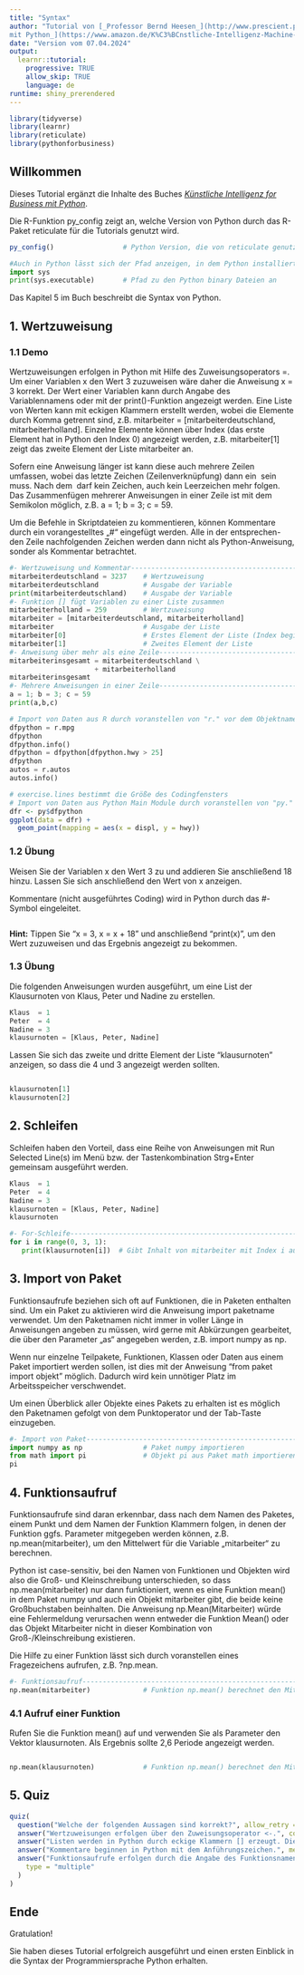 ---
title: "Syntax"
author: "Tutorial von [_Professor Bernd Heesen_](http://www.prescient.pro), dem Autor des Buches [_Künstliche Intelligenz for Business
mit Python_](https://www.amazon.de/K%C3%BCnstliche-Intelligenz-Machine-Learning-mit/dp/3658415754)"
date: "Version vom 07.04.2024"
output: 
  learnr::tutorial:
    progressive: TRUE
    allow_skip: TRUE
    language: de
runtime: shiny_prerendered
---

```{r setup, include=FALSE}
library(tidyverse)
library(learnr)
library(reticulate)
library(pythonforbusiness)
```

## Willkommen

Dieses Tutorial ergänzt die Inhalte des Buches [_Künstliche Intelligenz for Business
mit Python_](https://www.amazon.de/K%C3%BCnstliche-Intelligenz-Machine-Learning-mit/dp/3658415754).

Die R-Funktion py_config zeigt an, welche Version von Python durch das R-Paket reticulate für die Tutorials genutzt wird.

```{r pythonversion, include = TRUE}
py_config()                 # Python Version, die von reticulate genutzt wird
```

```{python path, eval=FALSE, include=FALSE}
#Auch in Python lässt sich der Pfad anzeigen, in dem Python installiert ist. Die Python-Systemvariable sys.executable aus #dem Paket sys zeigt dies an. 
import sys
print(sys.executable)       # Pfad zu den Python binary Dateien an
```

Das Kapitel 5 im Buch beschreibt die Syntax von Python.

## 1. Wertzuweisung

### 1.1 Demo

Wertzuweisungen erfolgen in Python mit Hilfe des Zuweisungsoperators =. Um einer Variablen x den Wert 3 zuzuweisen wäre daher die Anweisung x = 3 korrekt. Der Wert einer Variablen kann durch Angabe des Variablennamens oder mit der print()-Funktion angezeigt werden.
Eine Liste von Werten kann mit eckigen Klammern erstellt werden, wobei die Elemente durch Komma getrennt sind, z.B. mitarbeiter = [mitarbeiterdeutschland, mitarbeiterholland]. Einzelne Elemente können über Index (das erste Element hat in Python den Index 0) angezeigt werden, z.B. mitarbeiter[1] zeigt das zweite Element der Liste mitarbeiter an.

Sofern eine Anweisung länger ist kann diese auch mehrere Zeilen umfassen, wobei das letzte Zeichen (Zeilenverknüpfung) dann ein \ sein muss. Nach dem \ darf kein Zeichen, auch kein Leerzeichen mehr folgen. Das Zusammenfügen mehrerer Anweisungen in einer Zeile ist mit dem Semikolon möglich, z.B. a = 1; b = 3; c = 59.

Um die Befehle in Skriptdateien zu kommentieren, können Kommentare durch ein vorangestelltes „#“  eingefügt werden. Alle in der entsprechen-den Zeile nachfolgenden Zeichen werden dann nicht als Python-Anweisung, sonder als Kommentar betrachtet.

```{python 1_1, exercise=FALSE}
#- Wertzuweisung und Kommentar-----------------------------------------------------
mitarbeiterdeutschland = 3237    # Wertzuweisung
mitarbeiterdeutschland           # Ausgabe der Variable
print(mitarbeiterdeutschland)    # Ausgabe der Variable
#- Funktion [] fügt Variablen zu einer Liste zusammen 
mitarbeiterholland = 259         # Wertzuweisung
mitarbeiter = [mitarbeiterdeutschland, mitarbeiterholland]
mitarbeiter                      # Ausgabe der Liste
mitarbeiter[0]                   # Erstes Element der Liste (Index beginnt mit 0)
mitarbeiter[1]                   # Zweites Element der Liste
#- Anweisung über mehr als eine Zeile----------------------------------------------
mitarbeiterinsgesamt = mitarbeiterdeutschland \
                     + mitarbeiterholland
mitarbeiterinsgesamt
#- Mehrere Anweisungen in einer Zeile----------------------------------------------
a = 1; b = 3; c = 59
print(a,b,c)
```

```{python datavonR, eval=FALSE, exercise=F, include=F}
# Import von Daten aus R durch voranstellen von "r." vor dem Objektnamen
dfpython = r.mpg
dfpython
dfpython.info()
dfpython = dfpython[dfpython.hwy > 25]
dfpython
autos = r.autos
autos.info()
```

```{r plot_py_data, eval=FALSE, exercise=F, exercise.lines=3, include=F}
# exercise.lines bestimmt die Größe des Codingfensters
# Import von Daten aus Python Main Module durch voranstellen von "py." vor dem Objektnamen
dfr <- py$dfpython
ggplot(data = dfr) +
  geom_point(mapping = aes(x = displ, y = hwy))
```

### 1.2 Übung

Weisen Sie der Variablen x den Wert 3 zu und addieren Sie anschließend 18 hinzu. Lassen Sie sich anschließend den Wert von x anzeigen.

Kommentare (nicht ausgeführtes Coding) wird in Python durch das #-Symbol eingeleitet.

```{python 1_2, exercise=T, exercise.lines=3}
```
<div id="1_2-hint">
**Hint:** Tippen Sie "x = 3, x = x + 18" und anschließend "print(x)", um den Wert zuzuweisen und das Ergebnis angezeigt zu bekommen.
</div>

### 1.3 Übung

Die folgenden Anweisungen wurden ausgeführt, um eine List der Klausurnoten von Klaus, Peter und Nadine zu erstellen.

```{python 1_3-setup, echo=TRUE, exercise=FALSE}
Klaus  = 1
Peter  = 4 
Nadine = 3
klausurnoten = [Klaus, Peter, Nadine]
```

Lassen Sie sich das zweite und dritte Element der Liste "klausurnoten" anzeigen, so dass die 4 und 3 angezeigt werden sollten.

```{python 1_3, exercise=TRUE, exercise.lines=3, exercise.setup="1_3-setup"}
```
```{python 1_3-hint-1}
klausurnoten[1]
klausurnoten[2]
```
## 2. Schleifen

Schleifen haben den Vorteil, dass eine Reihe von Anweisungen mit Run Selected Line(s) im Menü bzw. der Tastenkombination Strg+Enter gemeinsam ausgeführt werden.

```{python 2_1-setup, exercise=FALSE}
Klaus  = 1
Peter  = 4 
Nadine = 3
klausurnoten = [Klaus, Peter, Nadine]
klausurnoten
```
```{python 2_1, exercise=F}
#- For-Schleife---------------------------------------------------------------------
for i in range(0, 3, 1): 
   print(klausurnoten[i])  # Gibt Inhalt von mitarbeiter mit Index i aus
```

## 3. Import von Paket

Funktionsaufrufe beziehen sich oft auf Funktionen, die in Paketen enthalten sind. Um ein Paket zu aktivieren wird die Anweisung import paketname verwendet. Um den Paketnamen nicht immer in voller Länge in Anweisungen angeben zu müssen, wird gerne mit Abkürzungen gearbeitet, die über den Parameter „as“ angegeben werden, z.B. import numpy as np. 

Wenn nur einzelne Teilpakete, Funktionen, Klassen oder Daten aus einem Paket importiert werden sollen, ist dies mit der Anweisung "from paket import objekt" möglich. Dadurch wird kein unnötiger Platz im Arbeitsspeicher verschwendet. 

Um einen Überblick aller Objekte eines Pakets zu erhalten ist es möglich den Paketnamen gefolgt von dem Punktoperator und der Tab-Taste einzugeben.

```{python 3, exercise=F}
#- Import von Paket----------------------------------------------------------------
import numpy as np               # Paket numpy importieren
from math import pi              # Objekt pi aus Paket math importieren
pi
```

## 4. Funktionsaufruf

Funktionsaufrufe sind daran erkennbar, dass nach dem Namen des Paketes, einem Punkt und dem Namen der Funktion Klammern folgen, in denen der Funktion ggfs. Parameter mitgegeben werden können, z.B. np.mean(mitarbeiter), um den Mittelwert für die Variable „mitarbeiter“ zu berechnen. 

Python ist case-sensitiv, bei den Namen von Funktionen und Objekten wird also die Groß- und Kleinschreibung unterschieden, so dass np.mean(mitarbeiter) nur dann funktioniert, wenn es eine Funktion mean() in dem Paket numpy und auch ein Objekt mitarbeiter gibt, die beide keine Großbuchstaben beinhalten. Die Anweisung np.Mean(Mitarbeiter) würde eine Fehlermeldung verursachen wenn entweder die Funktion Mean() oder das Objekt Mitarbeiter nicht in dieser Kombination von Groß-/Kleinschreibung existieren.

Die Hilfe zu einer Funktion lässt sich durch voranstellen eines Fragezeichens aufrufen, z.B. ?np.mean.

```{python 4_1, exercise=F}
#- Funktionsaufruf-----------------------------------------------------------------
np.mean(mitarbeiter)             # Funktion np.mean() berechnet den Mittelwert
```

### 4.1 Aufruf einer Funktion

Rufen Sie die Funktion mean() auf und verwenden Sie als Parameter den Vektor klausurnoten. Als Ergebnis sollte 2,6 Periode angezeigt werden.

```{python 4_2, exercise=TRUE, exercise.lines=3}
```
```{python 4_2-hint-1}
np.mean(klausurnoten)            # Funktion np.mean() berechnet den Mittelwert
```

## 5. Quiz 

```{r 5, echo = FALSE}
quiz(
  question("Welche der folgenden Aussagen sind korrekt?", allow_retry = TRUE, random_answer_order = TRUE,
  answer("Wertzuweisungen erfolgen über den Zuweisungsoperator <-.", correct = FALSE, message = "Wertzuweisungen erfolgen durch ein =."),
  answer("Listen werden in Python durch eckige Klammern [] erzeugt. Die Objekte der Liste werden in den eckigen Klammern durch Komma getrennt angegeben.", correct = TRUE),
  answer("Kommentare beginnen in Python mit dem Anführungszeichen.", message = "Nein, das #-Zeichen stellt den Beginn eines Kommentars dar."),
  answer("Funktionsaufrufe erfolgen durch die Angabe des Funktionsnamens gefolgt von ( und ). In den Klammern werden ggfs. Parameter an die Funktion übergeben.", correct = TRUE, message = "Ja, in Klammern können einer Funktion beliebig viele Parameter beliebigen Formats übergeben werden."),
    type = "multiple"
  )
)
```

## Ende 

Gratulation!

Sie haben dieses Tutorial erfolgreich ausgeführt und einen ersten Einblick in die Syntax der Programmiersprache Python erhalten.